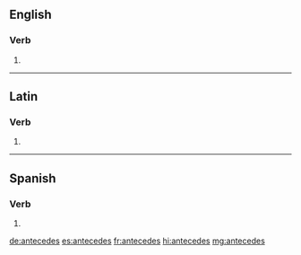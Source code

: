 {{also|antecedés}}
==English==

===Verb===
{{head|en|verb form}}

# {{en-third-person singular of|antecede}}

----

==Latin==

===Verb===
{{la-verb-form|antecēdēs}}

# {{inflection of|antecēdō||2|s|futr|actv|indc|lang=la}}

----

==Spanish==

===Verb===
{{es-verb-form}}

# {{es-verb form of|ending=er|mood=indicative|tense=present|pers=2|formal=no|number=singular|anteceder}}

[[de:antecedes]]
[[es:antecedes]]
[[fr:antecedes]]
[[hi:antecedes]]
[[mg:antecedes]]